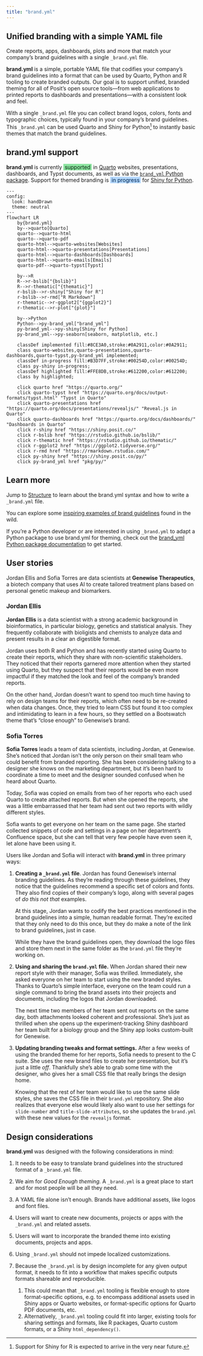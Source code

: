 ```yaml
---
title: "brand.yml"
---
```


## Unified branding with a simple YAML file

::: lead
Create reports, apps, dashboards, plots and more that match your company's brand guidelines with a single `_brand.yml` file.
:::

**brand.yml** is a simple, portable YAML file that codifies your company's brand guidelines into a format that can be used by Quarto, Python and R tooling to create branded outputs.
Our goal is to support unified, branded theming for all of Posit's open source tools---from web applications to printed reports to dashboards and presentations---with a consistent look and feel.

With a single `_brand.yml` file you can collect brand logos, colors, fonts and typographic choices, typically found in your company's brand guidelines.
This `_brand.yml` can be used Quarto and Shiny for Python[^1] to instantly basic themes that match the brand guidelines.

[^1]: Support for Shiny for R is expected to arrive in the very near future.

<!-- TODO: Links to Quarto and Shiny for Python brand support docs -->

## brand.yml support

**brand.yml** is currently [supported]{.implemented} in [Quarto](https://quarto.org/) websites, presentations, dashboards, and Typst documents, as well as via the [`brand_yml` Python package](pkg/py/).
Support for themed branding is [in progress]{.in-progress} for [Shiny for Python](https://shiny.posit.co/py/).

```mermaid
---
config:
  look: handDrawn
  theme: neutral
---
flowchart LR
    by{brand.yml}
    by-->quarto[Quarto]
    quarto-->quarto-html
    quarto-->quarto-pdf
    quarto-html-->quarto-websites[Websites]
    quarto-html-->quarto-presentations[Presentations]
    quarto-html-->quarto-dashboards[Dashboards]
    quarto-html-->quarto-emails[Emails]
    quarto-pdf-->quarto-typst[Typst]

    by-->R
    R-->r-bslib["{bslib}"]
    R-->r-thematic["{thematic}"]
    r-bslib-->r-shiny["Shiny for R"]
    r-bslib-->r-rmd["R Markdown"]
    r-thematic-->r-ggplot2["{ggplot2}"]
    r-thematic-->r-plot["{plot}"]

    by-->Python
    Python-->py-brand_yml["brand_yml"]
    py-brand_yml-->py-shiny[Shiny for Python]
    py-brand_yml-->py-seaborn[seaborn, matplotlib, etc.]

    classDef implemented fill:#8CE3A0,stroke:#0A2911,color:#0A2911;
    class quarto-websites,quarto-presentations,quarto-dashboards,quarto-typst,py-brand_yml implemented;
    classDef in-progress fill:#B3D7FF,stroke:#00254D,color:#00254D;
    class py-shiny in-progress;
    classDef highlighted fill:#FFE8DB,stroke:#612200,color:#612200;
    class by highlighted;

    click quarto href "https://quarto.org/"
    click quarto-typst href "https://quarto.org/docs/output-formats/typst.html" "Typst in Quarto"
    click quarto-presentations href "https://quarto.org/docs/presentations/revealjs/" "Reveal.js in Quarto"
    click quarto-dashboards href "https://quarto.org/docs/dashboards/" "Dashboards in Quarto"
    click r-shiny href "https://shiny.posit.co/"
    click r-bslib href "https://rstudio.github.io/bslib/"
    click r-thematic href "https://rstudio.github.io/thematic/"
    click r-ggplot2 href "https://ggplot2.tidyverse.org/"
    click r-rmd href "https://rmarkdown.rstudio.com/"
    click py-shiny href "https://shiny.posit.co/py/"
    click py-brand_yml href "pkg/py/"
```

<style>
.mermaid-js .nodeLabel {
  color: var(--bs-black) !important;
  font-weight: 500;
}
.implemented {
  background-color: #8CE3A0;
  border-color: #0A2911;
  color: #0A2911;
  padding-inline: 0.2rem
}

.in-progress {
  background-color: #B3D7FF;
  border-color: #00254D;
  color: #00254D;
  padding-inline: 0.2rem
}
</style>

## Learn more

Jump to [Structure](brand/index.qmd) to learn about the brand.yml syntax and how to write a `_brand.yml` file.

You can explore some [inspiring examples of brand guidelines](inspiration/index.qmd) found in the wild.

If you're a Python developer or are interested in using `_brand.yml` to adapt a Python package to use brand.yml for theming, check out the [brand_yml Python package documentation](pkg/py/index.qmd) to get started.

## User stories

Jordan Ellis and Sofia Torres are data scientists at **Genewise Therapeutics**, a biotech company that uses AI to create tailored treatment plans based on personal genetic makeup and biomarkers.

::: {.callout-note collapse="false"}
### Jordan Ellis

**Jordan Ellis** is a data scientist with a strong academic background in bioinformatics, in particular biology, genetics and statistical analysis.
They frequently collaborate with bioligists and chemists to analyze data and present results in a clear an digestible format.

Jordan uses both R and Python and has recently started using Quarto to create their reports, which they share with non-scientific stakeholders.
They noticed that their reports garnered more attention when they started using Quarto, but they suspect that their reports would be even more impactful if they matched the look and feel of the company's branded reports.

On the other hand, Jordan doesn't want to spend too much time having to rely on design teams for their reports, which often need to be re-created when data changes.
Once, they tried to learn CSS but found it too complex and intimidating to learn in a few hours, so they settled on a Bootswatch theme that's "close enough" to Genewise's brand.
:::

::: {.callout-note collapse="false"}
### Sofia Torres

**Sofia Torres** leads a team of data scientists, including Jordan, at Genewise.
She's noticed that Jordan isn't the only person on their small team who could benefit from branded reporting.
She has been considering talking to a designer she knows on the marketing department, but it's been hard to coordinate a time to meet and the designer sounded confused when he heard about Quarto.

Today, Sofia was copied on emails from two of her reports who each used Quarto to create attached reports.
But when she opened the reports, she was a little embarrassed that her team had sent out two reports with wildly different styles.

Sofia wants to get everyone on her team on the same page.
She started collected snippets of code and settings in a page on her department's Confluence space, but she can tell that very few people have even seen it, let alone have been using it.
:::

Users like Jordan and Sofia will interact with **brand.yml** in three primary ways:

1.  **Creating a `_brand.yml` file**.
    Jordan has found Genewise's internal branding guidelines.
    As they're reading through these guidelines, they notice that the guidelines recommend a specific set of colors and fonts.
    They also find copies of their company's logo, along with several pages of *do this not that* examples.

    At this stage, Jordan wants to codify the best practices mentioned in the brand guidelines into a simple, human readable format.
    They're excited that they only need to do this once, but they do make a note of the link to brand guidelines, just in case.

    While they have the brand guidelines open, they download the logo files and store them next in the same folder as the `brand.yml` file they're working on.

2.  **Using and sharing the `brand.yml`** **file.** When Jordan shared their new report style with their manager, Sofia was thrilled.
    Immediately, she asked everyone on her team to start using the new branded styles.
    Thanks to Quarto's simple interface, everyone on the team could run a single command to bring the brand assets into their projects and documents, including the logos that Jordan downloaded.

    The next time two members of her team sent out reports on the same day, both attachments looked coherent and professional.
    She's just as thrilled when she opens up the experiment-tracking Shiny dashboard her team built for a biology group and the Shiny app looks custom-built for Genewise.

3.  **Updating branding tweaks and format settings.** After a few weeks of using the branded theme for her reports, Sofia needs to present to the C suite.
    She uses the new brand files to create her presentation, but it's just a little *off*.
    Thankfully she's able to grab some time with the designer, who gives her a small CSS file that really brings the design home.

    Knowing that the rest of her team would like to use the same slide styles, she saves the CSS file in their `brand.yml` repository.
    She also realizes that everyone else would likely also want to use her settings for `slide-number` and `title-slide-attributes`, so she updates the `brand.yml` with these new values for the `revealjs` format.

## Design considerations

**brand.yml** was designed with the following considerations in mind:

1.  It needs to be easy to translate brand guidelines into the structured format of a `_brand.yml` file.

2.  We aim for *Good Enough theming.*
    A `_brand.yml` is a great place to start and for most people will be all they need.

3.  A YAML file alone isn't enough.
    Brands have additional assets, like logos and font files.

4.  Users will want to create new documents, projects or apps with the `_brand.yml` and related assets.

5.  Users will want to incorporate the branded theme into existing documents, projects and apps.

6.  Using `_brand.yml` should not impede localized customizations.

7.  Because the `_brand.yml` is by design incomplete for any given output format, it needs to fit into a workflow that makes specific outputs formats shareable and reproducible.

    1.  This could mean that `_brand.yml` tooling is flexible enough to store format-specific options, e.g. to encompass additional assets used in Shiny apps or Quarto websites, or format-specific options for Quarto PDF documents, etc.
    2.  Alternatively, `_brand.yml` tooling could fit into larger, existing tools for sharing settings and formats, like R packages, Quarto custom formats, or a Shiny `html_dependency()`.
